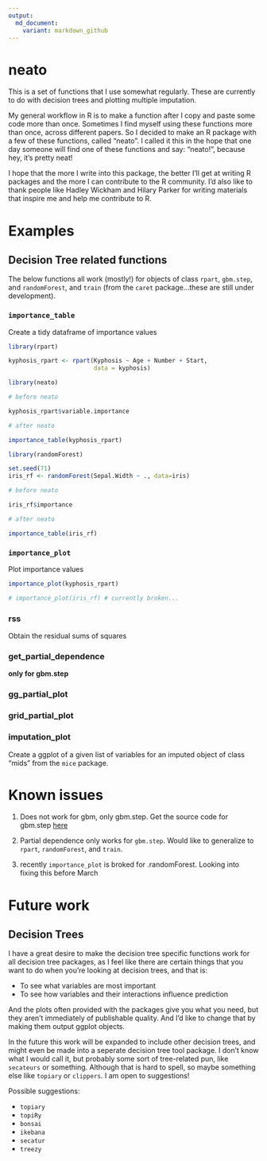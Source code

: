 ```yaml
---
output:
  md_document:
    variant: markdown_github
---
```


# neato

This is a set of functions that I use somewhat regularly. These are currently to do with decision trees and plotting multiple imputation.

My general workflow in R is to make a function after I copy and paste some code more than once. Sometimes I find myself using these functions more than once, across different papers. So I decided to make an R package with a few of these functions, called “neato”. I called it this in the hope that one day someone will find one of these functions and say: “neato!”, because hey, it’s pretty neat!

I hope that the more I write into this package, the better I’ll get at writing R packages and the more I can contribute to the R community. I’d also like to thank people like Hadley Wickham and Hilary Parker for writing materials that inspire me and help me contribute to R.


# Examples

## Decision Tree related functions

The below functions all work (mostly!) for objects of class `rpart`, `gbm.step`, and `randomForest`, and `train` (from the `caret` package...these are still under development).

### `importance_table`

Create a tidy dataframe of importance values

```r

library(rpart)

kyphosis_rpart <- rpart(Kyphosis ~ Age + Number + Start, 
                        data = kyphosis)

library(neato)

# before neato

kyphosis_rpart$variable.importance

# after neato

importance_table(kyphosis_rpart)

library(randomForest)

set.seed(71)
iris_rf <- randomForest(Sepal.Width ~ ., data=iris)

# before neato

iris_rf$importance

# after neato

importance_table(iris_rf)

```


### `importance_plot`

Plot importance values

```r

importance_plot(kyphosis_rpart)

# importance_plot(iris_rf) # currently broken...

```


### rss

Obtain the residual sums of squares

### get_partial_dependence

**only for gbm.step** 

### gg_partial_plot

### grid_partial_plot


### imputation_plot

Create a ggplot of a given list of variables for an imputed object of class "mids" from the `mice` package.

# Known issues

1. Does not work for gbm, only gbm.step. Get the source code for gbm.step [here](http://onlinelibrary.wiley.com/doi/10.1111/j.1365-2656.2008.01390.x/full)

1. Partial dependence only works for `gbm.step`. Would like to generalize to `rpart`, `randomForest`, and `train`. 

1. recently `importance_plot` is broked for .randomForest. Looking into fixing this before March

# Future work

## Decision Trees

I have a great desire to make the decision tree specific functions work for all decision tree packages, as I feel like there are certain things that you want to do when you're looking at decision trees, and that is:

- To see what variables are most important
- To see how variables and their interactions influence prediction

And the plots often provided with the packages give you what you need, but they aren't immediately of publishable quality. And I'd like to change that by making them output ggplot objects.

In the future this work will be expanded to include other decision trees, and might even be made into a seperate decision tree tool package. I don't know what I would call it, but probably some sort of tree-related pun, like `secateurs` or something.  Although that is hard to spell, so maybe something else like `topiary` or `clippers`. I am open to suggestions!

Possible suggestions:

- `topiary`
- `topiRy`
- `bonsai`
- `ikebana`
- `secatur`
- `treezy`

